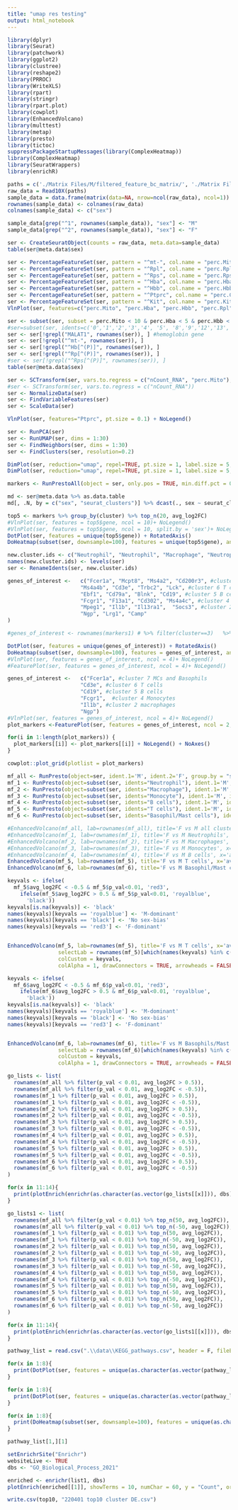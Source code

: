 ---
title: "umap res testing"
output: html_notebook
---

```{r include=FALSE}
library(dplyr)
library(Seurat)
library(patchwork)
library(ggplot2)
library(clustree)
library(reshape2)
library(PRROC)
library(WriteXLS)
library(rpart)
library(stringr)
library(rpart.plot)
library(cowplot)
library(EnhancedVolcano)
library(multtest)
library(metap)
library(presto)
library(tictoc)
suppressPackageStartupMessages(library(ComplexHeatmap))
library(ComplexHeatmap)
library(SeuratWrappers)
library(enrichR)
```
```{r}
paths = c('./Matrix Files/M/filtered_feature_bc_matrix/', './Matrix Files/F/filtered_feature_bc_matrix/')
raw_data = Read10X(paths)
sample_data = data.frame(matrix(data=NA, nrow=ncol(raw_data), ncol=1))
rownames(sample_data) <- colnames(raw_data)
colnames(sample_data) <- c("sex")

sample_data[grep("^1", rownames(sample_data)), "sex"] <- "M"
sample_data[grep("^2", rownames(sample_data)), "sex"] <- "F"

ser <- CreateSeuratObject(counts = raw_data, meta.data=sample_data)
table(ser@meta.data$sex)
```


```{r fig.width=10}
ser <- PercentageFeatureSet(ser, pattern = "^mt-", col.name = "perc.Mito")
ser <- PercentageFeatureSet(ser, pattern = "^Rpl", col.name = "perc.Rpl")
ser <- PercentageFeatureSet(ser, pattern = "^Rps", col.name = "perc.Rps")
ser <- PercentageFeatureSet(ser, pattern = "^Hba", col.name = "perc.Hba")
ser <- PercentageFeatureSet(ser, pattern = "^Hbb", col.name = "perc.Hbb")
ser <- PercentageFeatureSet(ser, pattern = "^Ptprc", col.name = "perc.Cd45")
ser <- PercentageFeatureSet(ser, pattern = "^Kit", col.name = "perc.Kit")
VlnPlot(ser, features=c("perc.Mito", "perc.Hba", "perc.Hbb", "perc.Rpl", "perc.Rps", "perc.Cd45", "perc.Kit"), group.by = "sex", ncol=7, pt.size = 0.1) + NoLegend()
```


```{r}
ser <- subset(ser, subset = perc.Mito < 10 & perc.Hba < 5 & perc.Hbb < 5 & perc.Cd45 > 0)
#ser=subset(ser, idents=c('0','1','2','3','4', '5', '8','9','12','13', '14'))
ser <- ser[!grepl("MALAT1", rownames(ser)), ] #hemoglobin gene
ser <- ser[!grepl("^mt-", rownames(ser)), ]
ser <- ser[!grepl("^Hb[^(P)]", rownames(ser)), ]
ser <- ser[!grepl("^Rp[^(P)]", rownames(ser)), ]
#ser <- ser[!grepl("^Rps[^(P)]", rownames(ser)), ]
table(ser@meta.data$sex)
```



```{r include=FALSE}
ser <- SCTransform(ser, vars.to.regress = c("nCount_RNA", "perc.Mito"), return.only.var.genes = FALSE)
#ser <- SCTransform(ser, vars.to.regress = c("nCount_RNA"))
ser <- NormalizeData(ser)
ser <- FindVariableFeatures(ser)
ser <- ScaleData(ser)
```
```{r fig.height=5}
VlnPlot(ser, features="Ptprc", pt.size = 0.1) + NoLegend()
```
```{r fig.height=5, fig.width=10}
ser <- RunPCA(ser)
ser <- RunUMAP(ser, dims = 1:30)
ser <- FindNeighbors(ser, dims = 1:30)
ser <- FindClusters(ser, resolution=0.2)
```
```{r fig.height=8, fig.width=10}
DimPlot(ser, reduction="umap", repel=TRUE, pt.size = 1, label.size = 5, label=TRUE)+ggtitle("13088 total cells")
DimPlot(ser, reduction="umap", repel=TRUE, pt.size = 1, label.size = 5, label=TRUE, group.by = 'sex') +ggtitle("3507 Female cells and 9581 Male cells")
```



```{r fig.height=35, fig.width=30}
markers <- RunPrestoAll(object = ser, only.pos = TRUE, min.diff.pct = 0.3)


```
```{r}
md <- ser@meta.data %>% as.data.table
md[, .N, by = c("sex", "seurat_clusters")] %>% dcast(., sex ~ seurat_clusters, value.var = "N")
```

```{r fig.height=8, fig.width=12}
top5 <- markers %>% group_by(cluster) %>% top_n(20, avg_log2FC)
#VlnPlot(ser, features = top5$gene, ncol = 10)+ NoLegend()
#VlnPlot(ser, features = top5$gene, ncol = 10, split.by = 'sex')+ NoLegend()
DotPlot(ser, features = unique(top5$gene)) + RotatedAxis()
DoHeatmap(subset(ser, downsample=100), features = unique(top5$gene), angle=90, draw.lines = F) + scale_fill_gradient(low="white", high="red4")
```
```{r}
new.cluster.ids <- c("Neutrophil", "Neutrophil", "Macrophage", "Neutrophil", "Monocyte", "B cells", "T cells", "Basophil/Mast cells")
names(new.cluster.ids) <- levels(ser)
ser <- RenameIdents(ser, new.cluster.ids)
```

```{r fig.height=10, fig.width=10}

genes_of_interest <-   c("Fcer1a", "Mcpt8", "Ms4a2", "Cd200r3", #cluster 7 MCs and Basophils
                       "Ms4a4b", "Cd3e", "Trbc2", "Lck", #cluster 6 T cells
                       "Ebf1", "Cd79a", "Blnk", "Cd19", #cluster 5 B cells
                       "Fcgr1", "F13a1", "Cd302", "Ms4a4c", #cluster 4 Monocytes
                       "Mpeg1", "Il1b", "Il13ra1",  "Socs3", #cluster 2 macrophages
                       "Ngp", "Lrg1", "Camp"
)

#genes_of_interest <- rownames(markers1) # %>% filter(cluster==3)   %>% filter(pct.2 < 0.2) %>% top_n(20, pct.1))

DotPlot(ser, features = unique(genes_of_interest)) + RotatedAxis()  
DoHeatmap(subset(ser, downsample=100), features = genes_of_interest, angle=90, draw.lines = F, assay="SCT", slot="data") + scale_fill_gradient(low="white", high="purple")
#VlnPlot(ser, features = genes_of_interest, ncol = 4)+ NoLegend()
#FeaturePlot(ser, features = genes_of_interest, ncol = 4)+ NoLegend()
```
```{r fig.height=8, fig.width=10}

genes_of_interest <-   c("Fcer1a", #cluster 7 MCs and Basophils
                       "Cd3e", #cluster 6 T cells
                       "Cd19", #cluster 5 B cells
                       "Fcgr1",  #cluster 4 Monocytes
                       "Il1b", #cluster 2 macrophages
                       "Ngp")
#VlnPlot(ser, features = genes_of_interest, ncol = 4)+ NoLegend()
plot_markers <-FeaturePlot(ser, features = genes_of_interest, ncol = 2, label=T,label.size = 3, repel=T, pt.size = 2, cols=c("gray", "red4"), combine=FALSE)

for(i in 1:length(plot_markers)) {
  plot_markers[[i]] <- plot_markers[[i]] + NoLegend() + NoAxes()
}

cowplot::plot_grid(plotlist = plot_markers)

```


```{r fig.height=8, fig.width=8}
mf_all <- RunPresto(object=ser, ident.1='M', ident.2='F', group.by = "sex", logfc.threshold = 0.001)
mf_1 <- RunPresto(object=subset(ser, idents="Neutrophil"), ident.1='M', ident.2='F', group.by = "sex", logfc.threshold = 0.001)
mf_2 <- RunPresto(object=subset(ser, idents="Macrophage"), ident.1='M', ident.2='F', group.by = "sex", logfc.threshold = 0.001)
mf_3 <- RunPresto(object=subset(ser, idents="Monocyte"), ident.1='M', ident.2='F', group.by = "sex", logfc.threshold = 0.001)
mf_4 <- RunPresto(object=subset(ser, idents="B cells"), ident.1='M', ident.2='F', group.by = "sex", logfc.threshold = 0.001)
mf_5 <- RunPresto(object=subset(ser, idents="T cells"), ident.1='M', ident.2='F', group.by = "sex", logfc.threshold = 0.001)
mf_6 <- RunPresto(object=subset(ser, idents="Basophil/Mast cells"), ident.1='M', ident.2='F', group.by = "sex", logfc.threshold = 0.001)

```

```{r fig.height=8, fig.width=8}

#EnhancedVolcano(mf_all, lab=rownames(mf_all), title='F vs M all clusters', x='avg_log2FC', y='p_val', pCutoff= 0.001,FCcutoff = 0.5, gridlines.major = F, gridlines.minor = F, pointSize = 2, labSize = 5, xlim = c(-1.5, 1.5), legendLabels = c("Not sig.", "Log2FC > 0.5", "p-value < 0.001", "Sig. sex bias"), col = c("black", "black", "black", "red3"))
#EnhancedVolcano(mf_1, lab=rownames(mf_1), title='F vs M Neutrophils', x='avg_log2FC', y='p_val', pCutoff= 0.001,FCcutoff = 0.5, gridlines.major = F, gridlines.minor = F, pointSize = 2, labSize = 5, xlim = c(-1.1, 1.2), legendLabels = c("Not sig.", "Log2FC > 0.5", "p-value < 0.001", "Sig. sex bias"), col = c("black", "black", "black", "red3"))
#EnhancedVolcano(mf_2, lab=rownames(mf_2), title='F vs M Macrophages', x='avg_log2FC', y='p_val', pCutoff= 0.001,FCcutoff = 0.5, gridlines.major = F, gridlines.minor = F, pointSize = 2, labSize = 5, xlim = c(-1, 1.1), legendLabels = c("Not sig.", "Log2FC > 0.5", "p-value < 0.001", "Sig. sex bias"), col = c("black", "black", "black", "red3"))
#EnhancedVolcano(mf_3, lab=rownames(mf_3), title='F vs M Monocytes', x='avg_log2FC', y='p_val', pCutoff= 0.001,FCcutoff = 0.5, gridlines.major = F, gridlines.minor = F, pointSize = 2, labSize = 5, xlim = c(-3.1, 2.1), legendLabels = c("Not sig.", "Log2FC > 0.5", "p-value < 0.001", "Sig. sex bias"), ylim=c(0, 22), col = c("black", "black", "black", "red3"))
#EnhancedVolcano(mf_4, lab=rownames(mf_4), title='F vs M B cells', x='avg_log2FC', y='p_val', pCutoff= 0.001,FCcutoff = 0.5, gridlines.major = F, gridlines.minor = F, pointSize = 2, labSize = 5, xlim = c(-2.6, 2.6), legendLabels = c("Not sig.", "Log2FC > 0.5", "p-value < 0.001", "Sig. sex bias"), ylim=c(0, 11), col = c("black", "black", "black", "red3"))
EnhancedVolcano(mf_5, lab=rownames(mf_5), title='F vs M T cells', x='avg_log2FC', y='p_val', pCutoff= 0.01,FCcutoff = 0.5, gridlines.major = F, gridlines.minor = F, pointSize = 2, labSize = 5, xlim = c(-1.8, 2), legendLabels = c("Not sig.", "Log2FC > 0.5", "p-value < 0.01", "Sig. sex bias"), ylim=c(0, 13), col = c("black", "black", "black", "red3"), drawConnectors = TRUE, arrowheads = FALSE,)
EnhancedVolcano(mf_6, lab=rownames(mf_6), title='F vs M Basophil/Mast cells', x='avg_log2FC', y='p_val', pCutoff= 0.01,FCcutoff = 0.5, gridlines.major = F, gridlines.minor = F, pointSize = 2, xlim = c(-1.8, 2), labSize = 5, legendLabels = c("Not sig.", "Log2FC > 0.5", "p-value < 0.01", "Sig. sex bias"), ylim=c(0, 6), col = c("black", "black", "black", "red3"), drawConnectors = TRUE, arrowheads = FALSE,)


```



```{r fig.height=8, fig.width=8}

keyvals <- ifelse(
  mf_5$avg_log2FC < -0.5 & mf_5$p_val<0.01, 'red3',
    ifelse(mf_5$avg_log2FC > 0.5 & mf_5$p_val<0.01, 'royalblue',
      'black'))
keyvals[is.na(keyvals)] <- 'black'
names(keyvals)[keyvals == 'royalblue'] <- 'M-dominant'
names(keyvals)[keyvals == 'black'] <- 'No sex-bias'
names(keyvals)[keyvals == 'red3'] <- 'F-dominant'


EnhancedVolcano(mf_5, lab=rownames(mf_5), title='F vs M T cells', x='avg_log2FC', y='p_val', pCutoff= 0.01,FCcutoff = 0.5, gridlines.major = F, gridlines.minor = F, pointSize = 2, labSize = 4, xlim = c(-1.8, 2), legendLabels = c("Not sig.", "Log2FC > 0.5", "p-value < 0.01", "Sig. sex bias"), ylim=c(0, 13), col = c("black", "black", "black", "red3"),
                selectLab = rownames(mf_5)[which(names(keyvals) %in% c('M-dominant', 'F-dominant'))],
                colCustom = keyvals,
                colAlpha = 1, drawConnectors = TRUE, arrowheads = FALSE, maxoverlapsConnectors =40)


```



```{r fig.height=8, fig.width=8}

keyvals <- ifelse(
  mf_6$avg_log2FC < -0.5 & mf_6$p_val<0.01, 'red3',
    ifelse(mf_6$avg_log2FC > 0.5 & mf_6$p_val<0.01, 'royalblue',
      'black'))
keyvals[is.na(keyvals)] <- 'black'
names(keyvals)[keyvals == 'royalblue'] <- 'M-dominant'
names(keyvals)[keyvals == 'black'] <- 'No sex-bias'
names(keyvals)[keyvals == 'red3'] <- 'F-dominant'


EnhancedVolcano(mf_6, lab=rownames(mf_6), title='F vs M Basophils/Mast cells', x='avg_log2FC', y='p_val', pCutoff= 0.01,FCcutoff = 0.5, gridlines.major = F, gridlines.minor = F, pointSize = 2, labSize = 4, xlim = c(-1.8, 2), ylim=c(0, 5.5), 
                selectLab = rownames(mf_6)[which(names(keyvals) %in% c('M-dominant', 'F-dominant'))],
                colCustom = keyvals,
                colAlpha = 1, drawConnectors = TRUE, arrowheads = FALSE, maxoverlapsConnectors =40)


```



```{r}
go_lists <- list(
  rownames(mf_all %>% filter(p_val < 0.01, avg_log2FC > 0.5)),
  rownames(mf_all %>% filter(p_val < 0.01, avg_log2FC < -0.5)),
  rownames(mf_1 %>% filter(p_val < 0.01, avg_log2FC > 0.5)),
  rownames(mf_1 %>% filter(p_val < 0.01, avg_log2FC < -0.5)),
  rownames(mf_2 %>% filter(p_val < 0.01, avg_log2FC > 0.5)),
  rownames(mf_2 %>% filter(p_val < 0.01, avg_log2FC < -0.5)),
  rownames(mf_3 %>% filter(p_val < 0.01, avg_log2FC > 0.5)),
  rownames(mf_3 %>% filter(p_val < 0.01, avg_log2FC < -0.5)),
  rownames(mf_4 %>% filter(p_val < 0.01, avg_log2FC > 0.5)),
  rownames(mf_4 %>% filter(p_val < 0.01, avg_log2FC < -0.5)),
  rownames(mf_5 %>% filter(p_val < 0.01, avg_log2FC > 0.5)),
  rownames(mf_5 %>% filter(p_val < 0.01, avg_log2FC < -0.5)),
  rownames(mf_6 %>% filter(p_val < 0.01, avg_log2FC > 0.5)),
  rownames(mf_6 %>% filter(p_val < 0.01, avg_log2FC < -0.5))
)
```

```{r fig.width=10}
for(x in 11:14){
  print(plotEnrich(enrichr(as.character(as.vector(go_lists[[x]])), dbs)[[1]], showTerms = 10, numChar = 60, y = "Count", orderBy = "P.Value") + theme(axis.text.y = element_text(size = 14)))
}
```
```{r fig.width=10}
go_lists1 <- list(
  rownames(mf_all %>% filter(p_val < 0.01) %>% top_n(50, avg_log2FC)), 
  rownames(mf_all %>% filter(p_val < 0.01) %>% top_n(-50, avg_log2FC)), 
  rownames(mf_1 %>% filter(p_val < 0.01) %>% top_n(50, avg_log2FC)), 
  rownames(mf_1 %>% filter(p_val < 0.01) %>% top_n(-50, avg_log2FC)), 
  rownames(mf_2 %>% filter(p_val < 0.01) %>% top_n(50, avg_log2FC)), 
  rownames(mf_2 %>% filter(p_val < 0.01) %>% top_n(-50, avg_log2FC)), 
  rownames(mf_3 %>% filter(p_val < 0.01) %>% top_n(50, avg_log2FC)), 
  rownames(mf_3 %>% filter(p_val < 0.01) %>% top_n(-50, avg_log2FC)), 
  rownames(mf_4 %>% filter(p_val < 0.01) %>% top_n(50, avg_log2FC)), 
  rownames(mf_4 %>% filter(p_val < 0.01) %>% top_n(-50, avg_log2FC)), 
  rownames(mf_5 %>% filter(p_val < 0.01) %>% top_n(50, avg_log2FC)), 
  rownames(mf_5 %>% filter(p_val < 0.01) %>% top_n(-50, avg_log2FC)), 
  rownames(mf_6 %>% filter(p_val < 0.01) %>% top_n(50, avg_log2FC)), 
  rownames(mf_6 %>% filter(p_val < 0.01) %>% top_n(-50, avg_log2FC))
)

for(x in 11:14){
  print(plotEnrich(enrichr(as.character(as.vector(go_lists1[[x]])), dbs)[[1]], showTerms = 10, numChar = 60, y = "Count", orderBy = "P.Value") + theme(axis.text.y = element_text(size = 14)))
}
```

```{r}
pathway_list = read.csv(".\\data\\KEGG_pathways.csv", header = F, fileEncoding="UTF-8-BOM")
```

```{r fig.height=4, fig.width=16}
for(x in 1:8){
  print(DotPlot(ser, features = unique(as.character(as.vector(pathway_list[x,][-1]))), group.by = "sex")  + scale_y_discrete(limits=rev) + theme(axis.text.x = element_text(angle = 90)) + ggtitle(pathway_list[x,][1]))
}
```

```{r fig.height=8, fig.width=16}
for(x in 1:8){
  print(DotPlot(ser, features = unique(as.character(as.vector(pathway_list[x,][-1]))), split.by="sex", cols="RdBu")  + theme(axis.text.x = element_text(angle = 90)) + ggtitle(pathway_list[x,][1]))
}
```

```{r fig.height=8, fig.width=16}
for(x in 1:8){
  print(DoHeatmap(subset(ser, downsample=100), features = unique(as.character(as.vector(pathway_list[x,][-1]))), group.by = "sex", angle=90, label=F, draw.lines = F, slot = "data") + scale_fill_gradient(low="white", high="red4")  + theme(axis.text.x = element_text(angle = 90)) + ggtitle(pathway_list[x,][1]))
}
```




```{r}
pathway_list[1,][1]
```
















```{r}
setEnrichrSite("Enrichr")
websiteLive <- TRUE
dbs <- "GO_Biological_Process_2021"
```

```{r fig.width=10}
enriched <- enrichr(list1, dbs)
plotEnrich(enriched[[1]], showTerms = 10, numChar = 60, y = "Count", orderBy = "P.Value") + ggtitle("GO Biological Process 2021")
```










```{r}

write.csv(top10, "220401 top10 cluster DE.csv")
```









